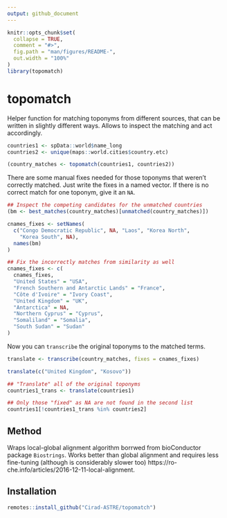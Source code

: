 ```yaml
---
output: github_document
---
```


<!-- README.md is generated from README.Rmd. Please edit that file -->

```r
knitr::opts_chunk$set(
  collapse = TRUE,
  comment = "#>",
  fig.path = "man/figures/README-",
  out.width = "100%"
)
library(topomatch)
```
# topomatch

Helper function for matching toponyms from different sources, that can
be written in slightly different ways. Allows to inspect the matching
and act accordingly.

```r
countries1 <- spData::world$name_long
countries2 <- unique(maps::world.cities$country.etc)

(country_matches <- topomatch(countries1, countries2))

```

There are some manual fixes needed for those toponyms that weren't
correctly matched. Just write the fixes in a named vector.
If there is no correct match for one toponym, give it an `NA`.

```r
## Inspect the competing candidates for the unmatched countries
(bm <- best_matches(country_matches)[unmatched(country_matches)])

cnames_fixes <- setNames(
  c("Congo Democratic Republic", NA, "Laos", "Korea North",
    "Korea South", NA),
  names(bm)
)

## Fix the incorrectly matches from similarity as well
cnames_fixes <- c(
  cnames_fixes,
  "United States" = "USA",
  "French Southern and Antarctic Lands" = "France",
  "Côte d'Ivoire" = "Ivory Coast",
  "United Kingdom" = "UK",
  "Antarctica" = NA,
  "Northern Cyprus" = "Cyprus",
  "Somaliland" = "Somalia",
  "South Sudan" = "Sudan"
)
```

Now you can `transcribe` the original toponyms to the
matched terms.

```r
translate <- transcribe(country_matches, fixes = cnames_fixes)

translate(c("United Kingdom", "Kosovo"))

## "Translate" all of the original toponyms
countries1_trans <- translate(countries1)

## Only those "fixed" as NA are not found in the second list
countries1[!countries1_trans %in% countries2]
```


## Method

Wraps local-global alignment algorithm borrwed from bioConductor
package `Biostrings`. Works better than global alignment and requires
less fine-tuning (although is considerably slower too)
https://ro-che.info/articles/2016-12-11-local-alignment. 

## Installation

```r
remotes::install_github("Cirad-ASTRE/topomatch")
```

<!-- You can install the released version of topomatch from [CRAN](https://CRAN.R-project.org) with: -->

<!-- ``` r -->
<!-- install.packages("topomatch") -->
<!-- ``` -->
